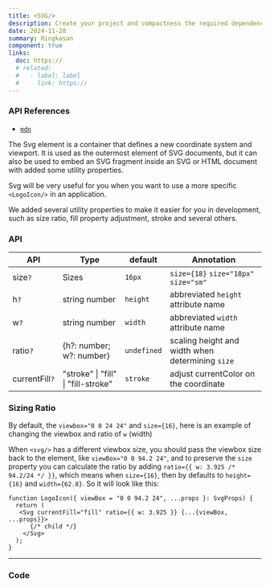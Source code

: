 ```yaml
---
title: <SVG/>
description: Create your project and compactness the required dependencies.
date: 2024-11-28
summary: Ringkasan
component: true
links:
  doc: https://
  # related:
  #   - label: label
  #     link: https://
---
```


### API References

- [`mdn`](https://developer.mozilla.org/en-US/docs/Web/SVG/Element/svg)

The Svg element is a container that defines a new coordinate system and viewport. It is used as the outermost element of SVG documents, but it can also be used to embed an SVG fragment inside an SVG or HTML document with added some utility properties.

Svg will be very useful for you when you want to use a more specific `<LogoIcon/>` in an application.

We added several utility properties to make it easier for you in development, such as size ratio, fill property adjustment, stroke and several others.

### API

| API            | Type                                | default     | Annotation                                       |
| -------------- | ----------------------------------- | ----------- | ------------------------------------------------ |
| size`?`        | Sizes                               | `16px`      | `size={18}` `size="18px"` `size="sm"`            |
| h`?`           | string number                       | `height`    | abbreviated `height` attribute name              |
| w`?`           | string number                       | `width`     | abbreviated `width` attribute name               |
| ratio`?`       | \{h?: number; w?: number\}          | `undefined` | scaling height and width when determining `size` |
| currentFill`?` | "stroke" \| "fill" \| "fill-stroke" | `stroke`    | adjust currentColor on the coordinate            |


### Sizing Ratio


By default, the `viewbox="0 0 24 24"` and `size={16}`, here is an example of changing the viewbox and ratio of `w` \(width\)

When `<svg/>` has a different viewbox size, you should pass the viewbox size back to the element, like `viewBox="0 0 94.2 24"`, and to preserve the `size` property you can calculate the ratio by adding `ratio={{ w: 3.925 /* 94.2/24 */ }}`, which means when `size={16}`, then by defaults to `height={16}` and `width={62.8}`. So it will look like this:

```tsx
function LogoIcon({ viewBox = "0 0 94.2 24", ...props }: SvgProps) {
  return (
   <Svg currentFill="fill" ratio={{ w: 3.925 }} {...{viewBox, ...props}}>
      {/* child */}
    </Svg>
  );
}
```

---

### Code

